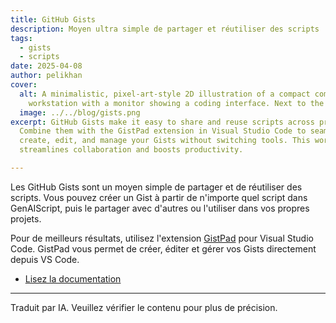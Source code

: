 ```yaml
---
title: GitHub Gists
description: Moyen ultra simple de partager et réutiliser des scripts
tags:
  - gists
  - scripts
date: 2025-04-08
author: pelikhan
cover:
  alt: A minimalistic, pixel-art-style 2D illustration of a compact computer
    workstation with a monitor showing a coding interface. Next to the monitor
  image: ../../blog/gists.png
excerpt: GitHub Gists make it easy to share and reuse scripts across projects.
  Combine them with the GistPad extension in Visual Studio Code to seamlessly
  create, edit, and manage your Gists without switching tools. This workflow
  streamlines collaboration and boosts productivity.

---
```




<BlogNarration />

Les GitHub Gists sont un moyen simple de partager et de réutiliser des scripts. Vous pouvez créer un Gist à partir de n'importe quel script dans GenAIScript, puis le partager avec d'autres ou l'utiliser dans vos propres projets.

<YouTube id="https://youtu.be/ab4kD3zjzwc" posterQuality="high" />

Pour de meilleurs résultats, utilisez l'extension [GistPad](https://marketplace.visualstudio.com/items?itemName=GistPad.gistpad) pour Visual Studio Code. GistPad vous permet de créer, éditer et gérer vos Gists directement depuis VS Code.

* [Lisez la documentation](../../reference/vscode/gists/)

<hr />

Traduit par IA. Veuillez vérifier le contenu pour plus de précision.
